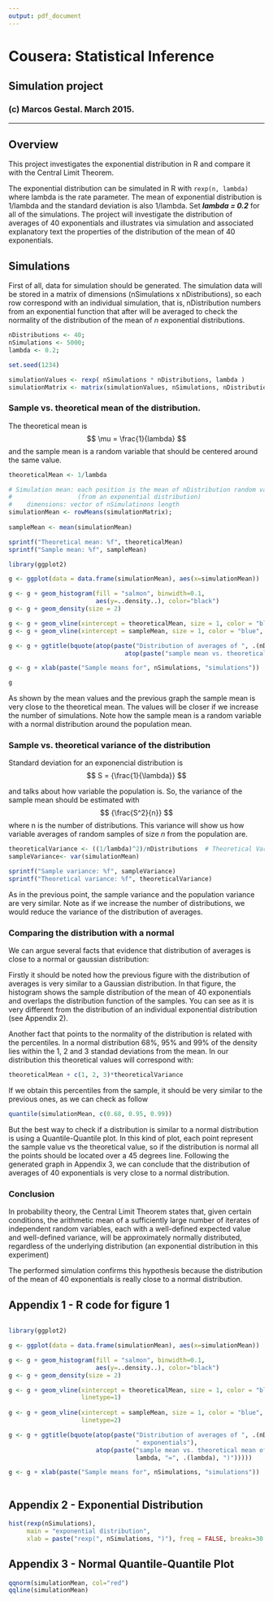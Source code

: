 ```yaml
---
output: pdf_document
---
```


# Cousera: Statistical Inference
## Simulation project
### (c) Marcos Gestal. March 2015.


----

## Overview

This project investigates the exponential distribution in R and compare it with the Central Limit Theorem. 

The exponential distribution can be simulated in R with `rexp(n, lambda)` where lambda is the rate parameter. The mean of exponential distribution is 1/lambda and the standard deviation is also 1/lambda. Set ***lambda = 0.2*** for all of the simulations. The project will investigate the distribution of averages of 40 exponentials and illustrates via simulation and associated explanatory text the properties of the distribution of the mean of 40 exponentials. 


## Simulations

First of all, data for simulation should be generated. The simulation data will be stored in a matrix of 
dimensions (nSimulations x nDistributions), so each row correspond with an individual simulation, that is, nDistribution numbers from an exponential function that after will be averaged to check the normality of the distribution of the mean of *n* exponential distributions.

```r

nDistributions <- 40;
nSimulations <- 5000;
lambda <- 0.2;

set.seed(1234)

simulationValues <- rexp( nSimulations * nDistributions, lambda )
simulationMatrix <- matrix(simulationValues, nSimulations, nDistributions)


```

### Sample vs. theoretical mean of the distribution.

The theoretical mean is $$ \mu = \frac{1}{lambda} $$ and the sample mean is a random variable that should be centered
around the same value.

```r
theoreticalMean <- 1/lambda

# Simulation mean: each position is the mean of nDistribution random values 
#                  (from an exponential distribution)
#    dimensions: vector of nSimulatinons length
simulationMean <- rowMeans(simulationMatrix);  
                                               
sampleMean <- mean(simulationMean)

```

```r

sprintf("Theoretical mean: %f", theoreticalMean)
sprintf("Sample mean: %f", sampleMean)

```

```r

library(ggplot2)

g <- ggplot(data = data.frame(simulationMean), aes(x=simulationMean))

g <- g + geom_histogram(fill = "salmon", binwidth=0.1, 
                        aes(y=..density..), color="black")
g <- g + geom_density(size = 2)

g <- g + geom_vline(xintercept = theoreticalMean, size = 1, color = "black", linetype=1, show_guide = TRUE)
g <- g + geom_vline(xintercept = sampleMean, size = 1, color = "blue", linetype=2)

g <- g + ggtitle(bquote(atop(paste("Distribution of averages of ", .(nDistributions), " exponentials"),
                                atop(paste("sample mean vs. theoretical mean of the distribution  (", lambda, "=", .(lambda), ")")))))

g <- g + xlab(paste("Sample means for", nSimulations, "simulations"))

g

```
As shown by the mean values and the previous graph the sample mean is very close to the theoretical mean. The values will be closer if we increase the number of simulations. Note how the sample mean is a random variable with a normal distribution around the population mean.


### Sample vs. theoretical variance of the distribution


Standard deviation for an exponencial distribution is $$ S = {\frac{1}{\lambda}}  $$ 

and talks about how variable the population is. So, the variance of the sample mean should be estimated with  $$ {\frac{S^2}{n}}  $$ where n is the number of distributions. This variance will show us how variable averages of random samples of size *n* from the population are.

```r

theoreticalVariance <- ((1/lambda)^2)/nDistributions  # Theoretical Variance
sampleVariance<- var(simulationMean)

```

```r

sprintf("Sample variance: %f", sampleVariance)
sprintf("Theoretical variance: %f", theoreticalVariance)

```

As in the previous point, the sample variance and the population variance are very similar. Note as if we increase the number of distributions, we would reduce the variance of the distribution of averages.


### Comparing the distribution with a normal

We can argue several facts that evidence that distribution of averages is close to a normal or gaussian distribution:

Firstly it should be noted how the previous figure with the distribution of averages is very similar to a Gaussian distribution. In that figure, the histogram shows the sample distribution of the mean of 40 exponentials and overlaps the distribution function of the samples. You can see as it is very different from the distribution of an individual exponential distribution (see Appendix 2).

Another fact that points to the normality of the distribution is related with the percentiles. In a normal distribution 68%, 95% and 99% of the density lies within the 1, 2 and 3 standad deviations from the mean. In our distribution this theoretical values will correspond with:

```r
theoreticalMean + c(1, 2, 3)*theoreticalVariance
```
If we obtain this percentiles from the sample, it should be very similar to the previous ones, as we can check as follow

```r
quantile(simulationMean, c(0.68, 0.95, 0.99))
```

But the best way to check if a distribution is similar to a normal distribution is using a Quantile-Quantile plot. In this kind of plot, each point represent the sample value vs the theoretical value, so if the distribution is normal all the points should be located over a 45 degrees line. Following the generated graph in Appendix 3, we can conclude that the distribution of averages of 40 exponentials is very close to a normal distribution.


### Conclusion

In probability theory, the Central Limit Theorem states that, given certain conditions, the arithmetic mean of a sufficiently large number of iterates of independent random variables, each with a well-defined expected value and well-defined variance, will be approximately normally distributed, regardless of the underlying distribution (an exponential distribution in this experiment)

The performed simulation confirms this hypothesis because the distribution of the mean of 40 exponentials is really close to a normal distribution.

\newpage


## Appendix 1 - R code for figure 1

```r

library(ggplot2)

g <- ggplot(data = data.frame(simulationMean), aes(x=simulationMean))

g <- g + geom_histogram(fill = "salmon", binwidth=0.1, 
                        aes(y=..density..), color="black")
g <- g + geom_density(size = 2)

g <- g + geom_vline(xintercept = theoreticalMean, size = 1, color = "black", 
                    linetype=1)
                    
g <- g + geom_vline(xintercept = sampleMean, size = 1, color = "blue", 
                    linetype=2)

g <- g + ggtitle(bquote(atop(paste("Distribution of averages of ", .(nDistributions), 
                                   " exponentials"),
                        atop(paste("sample mean vs. theoretical mean of the distribution (", 
                                   lambda, "=", .(lambda), ")")))))

g <- g + xlab(paste("Sample means for", nSimulations, "simulations"))



```

## Appendix 2 - Exponential Distribution


```r

hist(rexp(nSimulations), 
     main = "exponential distribution",
     xlab = paste("rexp(", nSimulations, ")"), freq = FALSE, breaks=30 )


```

## Appendix 3 - Normal Quantile-Quantile Plot

```r

qqnorm(simulationMean, col="red")
qqline(simulationMean)

```

